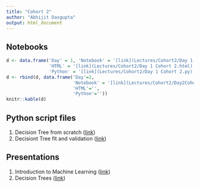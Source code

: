 ```yaml
---
title: "Cohort 2"
author: "Abhijit Dasgupta"
output: html_document
---
```


## Notebooks

```r
d <- data.frame('Day' = 1, 'Notebook' = '[link](Lectures/Cohort2/Day 1 Cohort 2.ipynb)',
                'HTML' = '[link](Lectures/Cohort2/Day 1 Cohort 2.html)',
                'Python' = '[link](Lectures/Cohort2/Day 1 Cohort 2.py)')
d <- rbind(d, data.frame('Day'=2,
                         'Notebook' = '[link](Lectures/Cohort2/Day2Cohort2.ipynb)',
                         'HTML'='',
                         'Python'=''))
knitr::kable(d)
```

## Python script files

1. Decision Tree from scratch ([link](scripts/MyDT.py))
2. Decisiont Tree fit and validation ([link](scripts/DTImplementation.py))

## Presentations

1. Introduction to Machine Learning ([link](present/Session1B.pdf))
2. Decision Trees ([link](present/DTSlides.html))